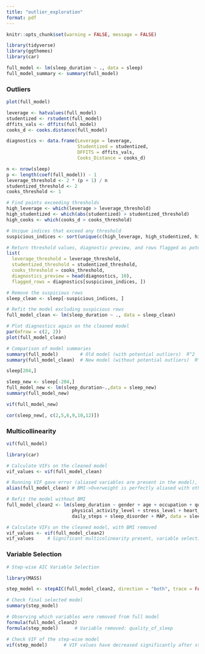 ```yaml
---
title: "outlier_exploration"
format: pdf
---
```


```r
knitr::opts_chunk$set(warning = FALSE, message = FALSE)

library(tidyverse)
library(ggthemes)
library(car)
```

```r
full_model <- lm(sleep_duration ~ ., data = sleep)
full_model_summary <- summary(full_model)
```

### Outliers

```r
plot(full_model)
```

```r
leverage <- hatvalues(full_model)
studentized <- rstudent(full_model)
dffits_vals <- dffits(full_model)
cooks_d <- cooks.distance(full_model)

diagnostics <- data.frame(Leverage = leverage,
                          Studentized = studentized,
                          DFFITS = dffits_vals,
                          Cooks_Distance = cooks_d)

n <- nrow(sleep)
p <- length(coef(full_model)) - 1
leverage_threshold <- 2 * (p + 1) / n
studentized_threshold <- 2
cooks_threshold <- 1

# Find points exceeding thresholds
high_leverage <- which(leverage > leverage_threshold)
high_studentized <- which(abs(studentized) > studentized_threshold)
high_cooks <- which(cooks_d > cooks_threshold)

# Unique indices that exceed any threshold
suspicious_indices <- sort(unique(c(high_leverage, high_studentized, high_cooks)))

# Return threshold values, diagnostic preview, and rows flagged as potential outliers
list(
  leverage_threshold = leverage_threshold,
  studentized_threshold = studentized_threshold,
  cooks_threshold = cooks_threshold,
  diagnostics_preview = head(diagnostics, 10),
  flagged_rows = diagnostics[suspicious_indices, ])

# Remove the suspicious rows
sleep_clean <- sleep[-suspicious_indices, ]

# Refit the model excluding suspicious rows 
full_model_clean <- lm(sleep_duration ~ ., data = sleep_clean)

# Plot diagnostics again on the cleaned model
par(mfrow = c(2, 2))
plot(full_model_clean)

# Comparison of model summaries
summary(full_model)        # Old model (with potential outliers)  R^2  = 0.9592
summary(full_model_clean)  # New model (without potential outliers)  R^2  = 0.9929

```


```r
sleep[204,]
```

```r
sleep_new <- sleep[-204,]
full_model_new <- lm(sleep_duration~.,data = sleep_new)
summary(full_model_new)

vif(full_model_new)

cor(sleep_new[, c(2,5,6,9,10,12)])
```


### Multicollinearity

```r
vif(full_model)
```


```r
library(car)

# Calculate VIFs on the cleaned model
vif_values <- vif(full_model_clean)

# Running VIF gave error (aliased variables are present in the model), so find out which are aliased 
alias(full_model_clean) # BMI->Overweight is perfectly aliased with other variables in the model

# Refit the model without BMI
full_model_clean2 <- lm(sleep_duration ~ gender + age + occupation + quality_of_sleep +
                        physical_activity_level + stress_level + heart_rate +
                        daily_steps + sleep_disorder + MAP, data = sleep_clean)

# Calculate VIFs on the cleaned model, with BMI removed 
vif_values <- vif(full_model_clean2)
vif_values     # Significant multicolinearity present, variable selection is next. Start with step-wise AIC variable selection  

```

### Variable Selection 

```r
# Step-wise AIC Variable Selection 

library(MASS)

step_model <- stepAIC(full_model_clean2, direction = "both", trace = FALSE)

# Check final selected model
summary(step_model)

# Observing which variables were removed from full model 
formula(full_model_clean2) 
formula(step_model)      # Variable removed: quality_of_sleep

# Check VIF of the step-wise model
vif(step_model)      # VIF values have decreased significantly after step-wise variable selection

```

